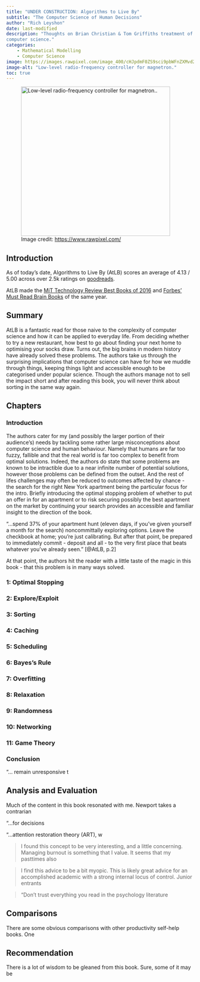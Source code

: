 ```yaml
---
title: "UNDER CONSTRUCTION: Algorithms to Live By"
subtitle: "The Computer Science of Human Decisions"
author: "Rich Leyshon"
date: last-modified
description: "Thoughts on Brian Christian & Tom Griffiths treatment of applied
computer science."
categories:        
    - Mathematical Modelling
    - Computer Science
image: https://images.rawpixel.com/image_400/cHJpdmF0ZS9sci9pbWFnZXMvd2Vic2l0ZS8yMDIyLTA1L2ZsMjI2MTMzNTM5MjUtaW1hZ2Uta3A0dzFscHAuanBn.jpg
image-alt: "Low-level radio-frequency controller for magnetron."
toc: true
---
```



<figure class=center>
 <img class=shaded_box src=https://images.rawpixel.com/image_400/cHJpdmF0ZS9sci9pbWFnZXMvd2Vic2l0ZS8yMDIyLTA1L2ZsMjI2MTMzNTM5MjUtaW1hZ2Uta3A0dzFscHAuanBn.jpg alt="Low-level radio-frequency controller for magnetron.." width=400px>
 <figcaption>Image credit: <https://www.rawpixel.com/></figcaption>
</figure>

## Introduction

As of today's date, Algorithms to Live By (AtLB) scores an average of
4.13 / 5.00 across over 2.5k ratings on
[goodreads](https://www.goodreads.com/book/show/25666050-algorithms-to-live-by).

AtLB made the [MiT Technology Review Best Books of 2016](https://www.technologyreview.com/2016/12/23/243930/best-books-of-2016/) and [Forbes' Must Read Brain Books](https://www.forbes.com/sites/daviddisalvo/2016/12/19/the-best-brain-books-of-2016/) of the same year.



## Summary

AtLB is a fantastic read for those naive to the complexity of computer science
and how it can be applied to everyday life. From deciding whether to try a new
restaurant, how best to go about finding your next home to optimising your
socks draw. Turns out, the big brains in modern history have already solved
these problems. The authors take us through the surprising implications that
computer science can have for how we muddle through things, keeping things
light and accessible enough to be categorised under popular science. Though the
authors manage not to sell the impact short and after reading this book, you
will never think about sorting in the same way again.

## Chapters

### Introduction

The authors cater for my (and possibly the larger portion of their audience's)
needs by tackling some rather large misconceptions about computer science and
human behaviour. Namely that humans are far too fuzzy, fallible and that the real world is far too complex to benefit from optimal solutions.
Indeed, the authors do state that some problems are known to be intractible due
to a near infinite number of potential solutions, however those problems
can be defined from the outset. And the rest of lifes challenges may often be
reduced to outcomes affected by chance - the search for the right New York
apartment being the particular focus for the intro. Briefly introducing the
optimal stopping problem of whether to put an offer in for an apartment or to
risk securing possibly the best apartment on the market by continuing your
search provides an accessible and familiar insight to the direction of the
book.

:::{.callout-note}
"...spend 37% of your apartment hunt (eleven days, if you've given yourself a
month for the search) noncommittally exploring options. Leave the checkbook at
home; you're just calibrating. But after that point, be prepared to immediately
commit - deposit and all - to the very first place that beats whatever you've
already seen." [@AtLB, p.2]
:::

At that point, the authors hit the reader with a little taste of the magic in
this book - that this problem is in many ways solved. 


### 1: Optimal Stopping

### 2: Explore/Exploit

### 3: Sorting

### 4: Caching

### 5: Scheduling

### 6: Bayes's Rule

### 7: Overfitting

### 8: Relaxation

### 9: Randomness

### 10: Networking

### 11: Game Theory

### Conclusion




::: {.callout-note}
"... remain unresponsive t
:::


## Analysis and Evaluation

Much of the content in this book resonated with me. Newport takes a contrarian


::: {.callout-note}
"...for decisions 
:::


::: {.callout-note}
"...attention restoration theory (ART), w
:::
> I found this concept to be very interesting, and a little concerning.
Managing burnout is something that I value. It seems that my pasttimes also



>I find this advice to be a bit myopic. This is likely great advice for an
accomplished academic with a strong internal locus of control. Junior entrants



> "Don’t trust everything you read in the psychology literature

## Comparisons

There are some obvious comparisons with other productivity self-help books. One

## Recommendation

There is a lot of wisdom to be gleaned from this book. Sure, some of it may be